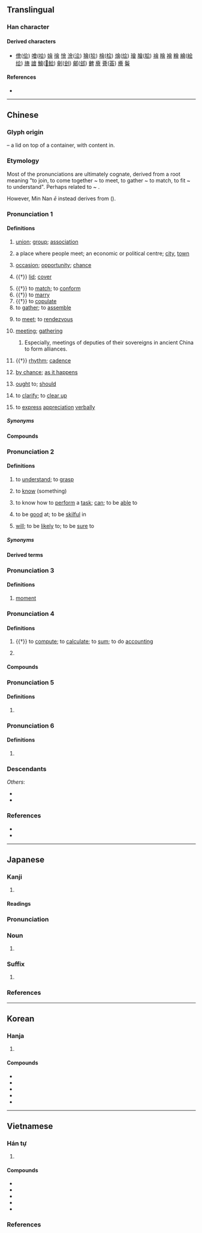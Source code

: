 {{also|曾|会}}
{{character info}}
==Translingual==
{{ja-forms|[[会]]|[[会]]|[[會]]}}
{{stroke order|type=animate}}

===Han character===
{{Han char|rn=73|rad=曰|as=09|sn=13|four=80606|canj=OMWA|ids=⿱亼𭥴}}

====Derived characters====
* [[儈]]([[侩]]) [[噲]]([[哙]]) [[嬒]] [[徻]] [[懀]] [[澮]]([[浍]]) [[獪]]([[狯]]) [[檜]]([[桧]]) [[燴]]([[烩]]) [[璯]] [[膾]]([[脍]]) [[禬]] [[瞺]] [[襘]] [[糩]] [[繪]]([[絵]][[绘]]) [[旝]] [[譮]] [[鱠]]([[𩷆]][[鲙]]) [[劊]]([[刽]]) [[鄶]]([[郐]]) [[朇]] [[廥]] [[薈]]([[荟]]) [[癐]] [[鬠]]

====References====
* {{Han ref|kx=0503.080|dkj=14306|dj=0878.090|hdz=21524.050|uh=6703|ud=26371|bh=B77C|bd=46972}}

----

==Chinese==
{{zh-forms|s=会|alt=㑹,㞧,㣛,𠃐,𣌭,𣥈}}

===Glyph origin===
{{Han etyl}}
{{liushu|p}} – a lid on top of a container, with content in.

===Etymology===
Most of the pronunciations are ultimately cognate, derived from a root meaning "to join, to come together ~ to meet, to gather ~ to match, to fit ~ to understand". Perhaps related to {{och-l|合|to match}} ~ {{och-l|蓋|lid}}.

However, Min Nan ''ē'' instead derives from {{och-l|解|to understand}} ({{zh-ref|Yang, 2001}}).

===Pronunciation 1===
{{zh-pron
|m=huì
|m-s=hui4
|dg=хуэй3
|c=wui6,wui6-2
|c-t=voi5,voi5*
|g=fi5
|h=pfs=fi;gd=fi4<!-- kch=fui3 -->
|j=hui3
|mb=ŏ̤
|md=huôi
|mn=hōe/xm,twt:hē/qz:hēr
|mn_note=Xiamen: hōe - literary; hē - vernacular (limited, e.g. {{zh-l|*分會}}, {{zh-l|*會仔}}, {{zh-l|*會頭}})
Quanzhou: hōe - literary; hēr - vernacular (limited, e.g. {{zh-l|*分會}})
|mn-t=huê6
|w=3hhue
|x=fei5/fei4
|x_note=fei5 - vernacular; fei4 - literary
|dial=2
|mc=1
|oc=1,2
|ma=y
|cat=v,n,adv
}}

====Definitions====
{{zh-hanzi}}

# [[union]]; [[group]]; [[association]] {{zh-mw|個}}
#: {{zh-x|社會|society}}
#: {{zh-x|幫會|secret society, underworld gang}}
#: {{zh-x|同鄉會|association or club of people from the same region living elsewhere}}
# a place where people meet; an economic or political centre; [[city]], [[town]]
#: {{zh-x|都會|capital city}}
#: {{zh-x|省會|provincial capital}}
# [[occasion]]; [[opportunity]]; [[chance]]
#: {{zh-x|機會|opportunity}}
# {{†}} [[lid]]; [[cover]]
#: {{zh-x|啟會|to uncover}}
# {{†}} to [[match]]; to [[conform]]
# {{†}} to [[marry]]
# {{†}} to [[copulate]]
# to [[gather]]; to [[assemble]]
#: {{zh-x|會餐|to dine together}}
#: {{zh-x|昨天 我 沒有 會 著{zhe} 他。|I didn't '''see''' him yesterday.}}
# to [[meet]]; to [[rendezvous]]
#: {{zh-x|會見|to meet with}}
#: {{zh-x|會面|to meet with}}
#: {{zh-x|我 要 到 車站 會 朋友.|I have to go to the station to '''meet''' a friend.}}
# [[meeting]]; [[gathering]] {{zh-mw|場|次}}
#: {{zh-x|會議|meeting, conference}}
#: {{zh-x|座談會|symposium; forum}}
#: {{zh-x|我 還有 個 會 要 開。|I have a '''meeting''' to go to.}}
## Especially, meetings of deputies of their sovereigns in ancient China to form alliances.
##: {{zh-x|聚會|gathering, party}}
##: {{zh-x|盟會|meeting of sovereigns}}
# {{†}} [[rhythm]]; [[cadence]]
#: {{zh-x|節{jié}會|rhythm of a musical piece}}
# {{lb|zh|literary}} [[by chance]]; [[as it happens]]
# {{lb|zh|literary}} [[ought]] to; [[should]]
# {{lb|zh|Zhangzhou|_|Hokkien}} to [[clarify]]; to [[clear up]]
# {{lb|zh|Zhangzhou|_|Hokkien}} to [[express]] [[appreciation]] [[verbally]]

=====Synonyms=====
{{zh-dial|恰巧}}

====Compounds====
{{zh-der|夜會|會標|會餐|會操|會場|會話|會見|會客|會兒|會談|會議|會陰|茶會|音樂會|厄會|光復會|園遊會|工會|冥會|區運會|元會|便會|唐會要|八會穴|大都會|婦聯會|九老會|中常會|佛會|四會|公聽會|天足會|宋會要|哥老會|後援會|宴會|影友會|同盟會|例會|不會|壓花會|傅會|商會|嘉會|上會|國統會|婦援會|意會|惜別會|中選會|國會|大會舞|中幡會|二會子|怎麼會|勞委會|交會|三合會|國科會|兄弟會|廟會|座談會|府會|幽會|幸會|年會|常會|市議會|天地會|展覽會|大會狀|大會串|大議會|官會子|密會|一讀會|宗親會|單刀會|委員會|公議會|協會|保皇會|婦女會|安理會|僑委會|女聯會|奧運會|大會操|不理會|四健會|再會|大會廳|大會師|大會|大刀會|夜總會|堂會|基金會|倒會|慶生會|三讀會|公平會|副會長|休會|大會垓|博覽會|和會|幫會|呵會|只會|同鄉會|同樂會|同學會|司會|古城會|參議會|延會|出社會|互助會|國語會|公會|學會|奧會|不良會|會晤|消基會|懇親會|會章|會訊|時會|文復會|武會|會課|會萃|知會|會盟|流會|社會|發表會|會水|會考|會弔|會試|會食|文建會|漁會|拜會|晚會|校友會|獅子會|浸信會|會獵|盛會|會堂|會房|放生會|教會|找機會|會期|搖會|法會|會規|水會|會議室|會長|會費|會哨|支會|班會|搭會|湯餅會|會葬|早餐會|會要|會典|會員國|會意|曉會|會頭|月會|會款|構會|會館|會厭炎|會錯意|會合|社會局|會演|會友|文會|省會|歡會|樓臺會|會鈔|沒理會|移會|會聖|檢討會|期會|會首|會真|神會|省議會|活會|社會性|社會學|會須|會朝|朝會|會面|會集|盂蘭會|會報|會齊|會銜|會籍|理事會|百會|會診|登高會|打茶會|畫會|暖寒會|理會|會審|會一會|會稿|會厭|海基會|會飲|歌友會|散會|熟會|燈會|照會|消寒會|澠池會|會客室|會戰|會務|盒子會|會社|會得|會所|浸禮會|打照會|會悟|會元|會眾|會家|會鼓|母姊會|死約會|營火會|機會|標會|會事|旦會|會址|會師|會門|會同|有會|海協會|會心|會飯|會錢|會親|會腳|會海|會文|會帳|會商|會合點|書會|相會|會黨|會通|會員|教育會|社會化|會呈|縣議會|附會|華興會|都會區|約會|紀念會|邀會|都會|表演會|資策會|群英會|際會|聚會|高會|領會|級會|聯招會|運動會|追悼會|老人會|趕會|赴會|貴會|議會|週會|自治會|聯誼會|養會|迎會|運會|耶穌會|茶話會|筆會|閉會|開會|與會|誤會|黑社會|雅會|賽會|總會|閒理會|龍華會|聽證會|齋會|面會|緣會|紅槍會|離會|車輪會|錢會|黑龍會|鴻門會|解會|聯歡會|茶湯會|過會|舞會|農會|體會|董事會|遊藝會|青年會|香會|評議會|餐會|觀摩會|老鼠會|竟會|證管會|藍橋會|蘭亭會|集會|蟠桃會|茱萸會|議會制|關會|酒會|遊園會|長老會|辯論會|路德會|跟會|筵會|結會|讀會|談話會|講習會|興中會|行會|花會|興會|臨時會|部會|心領神會|全會|聚精會神|會刊|後會有期|參會}}

===Pronunciation 2===
{{zh-pron
|m=huì
|m-s=hui4
|dg=хуэй3
|c=wui5,wui3
|c_note=wui3 - nonstandard
|c-t=voi4
|g=ui5
|h=pfs=voi;gd=voi4<!-- kch=boi3 -->
|j=hui3
|mb=
|md=â̤
|md_note=substitute character for {{zh-l|*解}}, which may be related to {{zh-l|*會}}
|mn=xm,zz,kh,tp,tn,tc,lk,yl,km,mg,hc,sg:ē/qz,lk:ě/xm,tp,km,mg,sg:ōe/sx:ēre
|mn_note=substitute character for {{zh-l|*解}}, which may be related to {{zh-l|*會}}
|mn-t=oi6
|mn-t_note=substitute character for {{zh-l|*解}}, which may be related to {{zh-l|*會}}
|w=2ue
|x=fei5/fei4
|x_note=fei5 - vernacular; fei4 - literary
|dial=n
|mc=1
|oc=1,2
|ma=y
|cat=v
}}

====Definitions====
{{zh-hanzi}}

# to [[understand]]; to [[grasp]]
#: {{zh-x|體會|to know from experience}}
#: {{zh-x|誤會|to misunderstand}}
# to [[know]] (something)
#: {{zh-x|我 會 英語，不 會 法語。|I '''know''' English but don't '''know''' French.}}
#: {{zh-x|他 還 會 兩 出 ^京戲。|He is '''able''' to sing a few airs of Beijing Opera.}}
# to know how to [[perform]] a [[task]]; [[can]]; to be [[able]] to
#: {{zh-x|你 會 騎 自行車 嗎？會。|Can you ride a bike? Yes.}}
#: {{zh-x|我 不會 游泳。|I don't know how to swim.}}
# to be [[good]] at; to be [[skilful]] in
#: {{zh-x|他 很 會 跳舞。|He can dance very well.}}
#: {{zh-x|你 太 不會 說話 了。|You are so bad at speaking.}}
# [[will]]; to be [[likely]] to; to be [[sure]] to
#: {{zh-x|他 會 在 家 嗎？|Is he '''likely''' to be at home?}}
#: {{zh-x|公共汽車 會 準時 到達。|The bus '''will''' arrive on time.}}
#: {{zh-x|污染 會 使 氣喘 加重。|Pollution '''can''' aggravate asthma.}}

=====Synonyms=====
{{zh-dial|會}}

====Derived terms====
{{zh-der|會曉:ē-hiáu|會使:â̤-sāi|哪會;nai voi|會堪得:ē-kham-tit}}

===Pronunciation 3===
{{zh-pron
|m=huì,huǐ,er=y,2er=y,1nb=standard in Mainland,2nb=standard in Taiwan,2nc=common variant in Mainland
|dg=хуэй1
|c=wui6
|h=
|mn=
|mc=1
|oc=1,2
|dial=n
|w=
|ma=y
|cat=n
}}

====Definitions====
{{zh-hanzi}}

# [[moment]]
#: {{zh-x|一會|a moment}}
#: {{zh-x|會兒{r}|a moment}}
#: {{zh-x|等 一會兒{r}。|Wait a '''moment'''.}}

===Pronunciation 4===
{{zh-pron
|m=kuài
|m-s=kuai4
|c=wui6,kui2,kui3
|c-t=voi5
|g=kuai3
|h=pfs=fi;gd=kuai4
|j=kuai3
|md=guói
|mn=kòe/twv:hōe
|mn-t=guai3
|w=2kue
|x=kuai4
|dial=1
|mc=2
|oc=3,1
|ma=y
|cat=v,pn
}}

====Definitions====
{{zh-hanzi}}

# {{†}} to [[compute]]; to [[calculate]]; to [[sum]]; to do [[accounting]]
#: {{zh-x|會{kuài}計|accountant, accountancy, accounting}}
#: {{zh-x|會{kuài}計師|accountant}}
# {{surname|zh}}

====Compounds====
{{zh-der|fold=1|會計|歲會|會弁|計會}}

===Pronunciation 5===
{{zh-pron
|m=kuài,guì,1nb=standard in Mainland,2nb=standard in Taiwan,2nc=variant in Mainland
|c=kui2,kui3
|h=
|mn=kòe
|w=2kue
|dial=n
|mc=2
|oc=3,1
|cat=pn
}}

====Definitions====
{{zh-hanzi}}

# {{zh-only|會稽|Guiji Commandery}}

===Pronunciation 6===
{{zh-pron
|m=kuò
|c=
|h=
|mn=
|w=
|dial=n
|mc=
|oc=
|cat=
}}

====Definitions====
{{zh-hanzi}}

# {{zh-only|會撮}}

===Descendants===
{{CJKV||s=会|かい|회|k2=괴|hội}}
''Others'':
* {{desc|bor=1|khb|ᦃᦼᧈ}}
* {{desc|bor=1|za|vei}}

===References===
* {{R:yue:Hanzi}}
* {{R:twedu|A01840}}

{{zh-cat|Beginning}}

----

==Japanese==
{{ja-kanji forms|会|會}}

===Kanji===
{{ja-kanji|grade=|rs=曰09|shin=会}}

# {{ja-kyujitai spelling of|会}}

====Readings====
{{ja-readings|goon=え<ゑ, け<け<くゑ|kanon=かい<くわい|kun=あ-う<あ-ふ, あ-わせる<あ-はせる, あつ-まる|nanori=あい<あひ}}

===Pronunciation===
{{ja-pron|yomi=kanon|かい|acc=1|acc_ref=DJR,NHK}}

===Noun===
{{ja-noun|shin=会|かい|hhira=くわい}}

# {{ja-kyujitai spelling of|会}}

===Suffix===
{{ja-pos|suffix|shin=会|かい|hhira=くわい}}

# {{ja-kyujitai spelling of|会}}

===References===
<references/>

----

==Korean==

===Hanja===
{{ko-hanja|모이다|모일|회}}

# {{hanja form of|회|to [[gather]], [[assemble]]}}

====Compounds====
* {{ko-l|교회|[[church]]|敎會}}
* {{ko-l|사회|[[society]]|社會}}
* {{ko-l|회사|[[business]], [[company]]|會社}}
* {{ko-l|회의|[[meeting]], [[conference]]|會議}}
* {{ko-l|회음|[[perineum]]|會陰}}

----

==Vietnamese==

===Hán tự===
{{vi-readings|rs=曰09
|hanviet=cối-Trần (1999), hội-Trần (1999)
|nom=cuối-gdhn, hội-Trần (1999), hụi-gdhn
}}

# {{han tu form of|hội|to [[meet]], [[meeting]], [[festival]]}}

====Compounds====
* {{vi-l|hội âm|會陰|[[perineum]]}}
* {{vi-l|xã hội|社會|[[society]]}}
* {{vi-l|cơ hội|機會|[[opportunity]], [[occasion]], [[chance]]}}
* {{vi-l|quốc hội|國會|[[National Assembly]]}}
* {{vi-l|nhập hội|入會|to be [[admitted]] to an [[association]]}}

===References===
<references/>